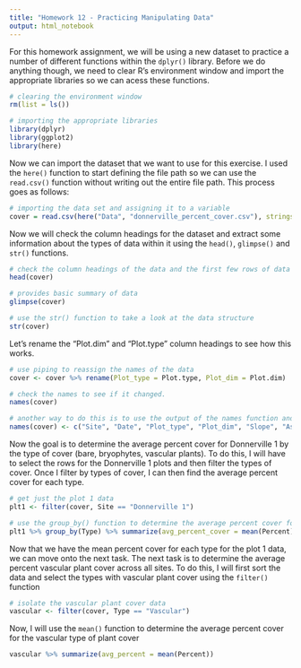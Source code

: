 ```yaml
---
title: "Homework 12 - Practicing Manipulating Data"
output: html_notebook
---
```


For this homework assignment, we will be using a new dataset to practice a number of different functions within the `dplyr()` library.  Before we do anything though, we need to clear R's environment window and import the appropriate libraries so we can acess these functions. 

```r
# clearing the environment window
rm(list = ls())

# importing the appropriate libraries
library(dplyr)
library(ggplot2)
library(here)
```
Now we can import the dataset that we want to use for this exercise. I used the `here()` function to start defining the file path so we can use the `read.csv()` function without writing out the entire file path.  This process goes as follows:

```r
# importing the data set and assigning it to a variable
cover = read.csv(here("Data", "donnerville_percent_cover.csv"), stringsAsFactors = TRUE)
```

Now we will check the column headings for the dataset and extract some information about the types of data within it using the `head()`, `glimpse()` and `str()` functions.

```r
# check the column headings of the data and the first few rows of data
head(cover)

# provides basic summary of data
glimpse(cover)

# use the str() function to take a look at the data structure
str(cover)
```
Let's rename the "Plot.dim" and "Plot.type" column headings to see how this works.

```r
# use piping to reassign the names of the data
cover <- cover %>% rename(Plot_type = Plot.type, Plot_dim = Plot.dim)

# check the names to see if it changed. 
names(cover)

# another way to do this is to use the output of the names function and reassign them
names(cover) <- c("Site", "Date", "Plot_type", "Plot_dim", "Slope", "Aspect", "Plot", "Type", "Percent")
```

Now the goal is to determine the average percent cover for Donnerville 1 by the type of cover (bare, bryophytes, vascular plants).  To do this, I will have to select the rows for the Donnerville 1 plots and then filter the types of cover. Once I filter by types of cover, I can then find the average percent cover for each type.

```r
# get just the plot 1 data
plt1 <- filter(cover, Site == "Donnerville 1")
```

```r
# use the group_by() function to determine the average percent cover for each type of leaf cover
plt1 %>% group_by(Type) %>% summarize(avg_percent_cover = mean(Percent))

```
Now that we have the mean percent cover for each type for the plot 1 data, we can move onto the next task.  The next task is to determine the average percent vascular plant cover across all sites.  To do this, I will first sort the data and select the types with vascular plant cover using the `filter()` function

```r
# isolate the vascular plant cover data
vascular <- filter(cover, Type == "Vascular")
```

Now, I will use the `mean()` function to determine the average percent cover for the vascular type of plant cover

```r
vascular %>% summarize(avg_percent = mean(Percent))
```

